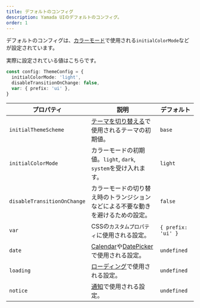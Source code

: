 ```yaml
---
title: デフォルトのコンフィグ
description: Yamada UIのデフォルトのコンフィグ。
order: 1
---
```


デフォルトのコンフィグは、[カラーモード](/styled-system/color-mode)で使用される`initialColorMode`などが設定されています。

実際に設定されている値はこちらです。

```ts
const config: ThemeConfig = {
  initialColorMode: 'light',
  disableTransitionOnChange: false,
  var: { prefix: 'ui' },
}
```

| プロパティ                  | 説明                                                                                                         | デフォルト         |
| --------------------------- | ------------------------------------------------------------------------------------------------------------ | ------------------ |
| `initialThemeScheme`        | [テーマを切り替える](/styled-system/theming/switch-theme)で使用されるテーマの初期値。                        | `base`             |
| `initialColorMode`          | カラーモードの初期値。`light`, `dark`, `system`を受け入れます。                                              | `light`            |
| `disableTransitionOnChange` | カラーモードの切り替え時のトランジションなどによる不要な動きを避けるための設定。                             | `false`            |
| `var`                       | CSSの`カスタムプロパティ`に使用される設定。                                                                  | `{ prefix: 'ui' }` |
| `date`                      | [Calendar](/components/data-display/calendar)や[DatePicker](/components/forms/date-picker)で使用される設定。 | `undefined`        |
| `loading`                   | [ローディング](/styled-system/loading)で使用される設定。                                                     | `undefined`        |
| `notice`                    | [通知](/styled-system/notification)で使用される設定。                                                        | `undefined`        |
